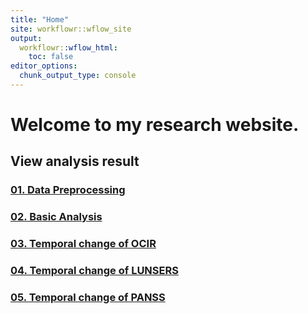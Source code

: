 ---
title: "Home"
site: workflowr::wflow_site
output:
  workflowr::wflow_html:
    toc: false
editor_options:
  chunk_output_type: console
---

# Welcome to my research website.

## View analysis result

### [01. Data Preprocessing](01_data_preprocessing.html)
### [02. Basic Analysis](02_basic_analysis.html)
### [03. Temporal change of OCIR](03_change_OCIR.html)
### [04. Temporal change of LUNSERS](04_change_LUNSERS.html)
### [05. Temporal change of PANSS](05_change_PANSS.html)
